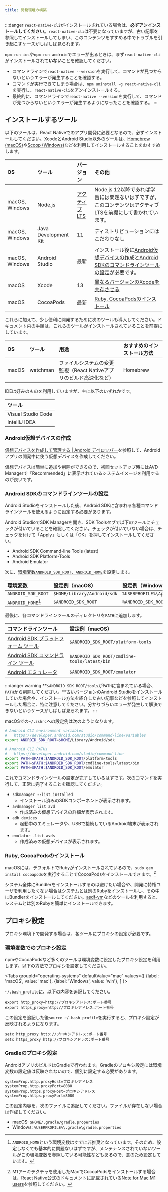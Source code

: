 ```yaml
---
title: 開発環境の構築
---
```



:::danger
`react-native-cli`がインストールされている場合は、**必ずアンインストールしてください**。`react-native-cli`は不要になっていますが、古い記事を参照してインストールしてしまい、このコンテンツをすすめる中でトラブルを引き起こすケースがしばしば見られます。

`npm run ios`や`npm run android`でエラーが出るときは、まず`react-native-cli`がインストールされて**いない**ことを確認してください。

* コマンドラインで`react-native --version`を実行して、コマンドが見つからないというエラーが発生することを確認する。
* コマンドが実行できてしまう場合は、`npm uninstall -g react-native-cli`を実行し、`react-native-cli`をアンインストールする。
* 最終的に、コマンドラインで`react-native --version`を実行して、コマンドが見つからないというエラーが発生するようになったことを確認する。
:::

## インストールするツール

以下のツールは、React Nativeでのアプリ開発に必要となるので、必ずインストールしてください。XcodeとAndroid Studio以外のツールは、[Homebrew (macOS)](https://brew.sh/)や[Scoop (Windows)](https://scoop.sh/)などを利用してインストールすることをおすすめします。

| OS             | ツール                | バージョン                                             | その他                                                                                                                                                |
|:---------------|:---------------------|:-----------------------------------------------------|:-----------------------------------------------------------------------------------------------------------------------------------------------------|
| macOS, Windows | Node.js              | [アクティブLTS](https://nodejs.org/ja/about/releases/) | Node.js 12以降であれば学習には問題ないはずですが、このコンテンツはアクティブLTSを前提にして書かれています。                                                         |
| macOS, Windows | Java Development Kit | 11                                                   | ディストリビューションにはこだわりなし                                                                                                                     |
| macOS, Windows | Android Studio       | 最新                                                  | インストール後に[Android仮想デバイスの作成](#android仮想デバイスの作成)と[Android SDKのコマンドラインツールの設定](#android-sdkのコマンドラインツールの設定)が必要です。 |
| macOS          | Xcode                | 13                                                   | [異なるバージョンのXcodeを共存させる](../../santoku/development/development-environment/90.use-multiple-version-xcode.mdx)                                |
| macOS          | CocoaPods            | 最新                                                  | [Ruby, CocoaPodsのインストール](#ruby-cocoapodsのインストール)                                                                                           |

これらに加えて、少し便利に開発するために次のツールも導入してください。ドキュメント内の手順は、これらのツールがインストールされていることを前提にしています。

| OS    | ツール      | 用途                                                        | おすすめのインストール方法                                |
|:------|:-----------|:-----------------------------------------------------------|:------------------------------------------------------|
| macOS | watchman   | ファイルシステムの変更監視（React Nativeアプリのビルド高速化など）  | Homebrew                                              |

IDEは好みのものを利用していますが、主に以下のいずれかです。

| ツール              |
|:-------------------|
| Visual Studio Code |
| IntelliJ IDEA      |

### Android仮想デバイスの作成

[仮想デバイスを作成して管理する \| Android デベロッパー](https://developer.android.com/studio/run/managing-avds#createavd)を参照して、Androidアプリの開発中に使う仮想デバイスを作成してください。

仮想デバイスは簡単に追加や削除ができるので、初回セットアップ時にはAVD Managerで「Recommended」に表示されているシステムイメージを利用するのが良いです。

### Android SDKのコマンドラインツールの設定

Android Studioをインストールした後、Android SDKに含まれる各種コマンドラインツールを使えるように設定する必要があります。

Android StudioでSDK Managerを開き、SDK Toolsタブで以下のツールにチェックが付いていることを確認してください。チェックが付いていない場合は、チェックを付けて「Apply」もしくは「OK」を押してインストールしてください。

* Android SDK Command-line Tools (latest)
* Android SDK Platform-Tools
* Android Emulator

次に、[環境変数`ANDROID_SDK_ROOT`、`ANDROID_HOME`](https://developer.android.com/studio/command-line/variables)を設定します。

| 環境変数            | 設定例（macOS）                  | 設定例（Windows）                              |
|:-------------------|:----------------------------|:------------------------------------------|
| `ANDROID_SDK_ROOT` | `$HOME/Library/Android/sdk` | `%USERPROFILE%\AppData\Local\Android\Sdk` |
| `ANDROID_HOME`[^1] | `$ANDROID_SDK_ROOT`         | `%ANDROID_SDK_ROOT%`                      |

[^1]: `ANDROID_HOME`という環境変数はすでに非推奨となっています。そのため、設定しなくても基本的に問題ないはずですが、メンテナンスされていないツールがこの環境変数を参照している可能性などもあるので、念のため設定しています。

最後に、各コマンドラインツールのディレクトリを`PATH`に追加します。

| コマンドラインツール                                                                                    | 設定例（macOS）                                |
|:----------------------------------------------------------------------------------------------------|:----------------------------------------------|
| [Android SDK プラットフォーム ツール](https://developer.android.com/studio/command-line#tools-platform) | `$ANDROID_SDK_ROOT/platform-tools`            |
| [Android SDK コマンドライン ツール](https://developer.android.com/studio/command-line#tools-sdk)        | `$ANDROID_SDK_ROOT/cmdline-tools/latest/bin` |
| [Android エミュレータ](https://developer.android.com/studio/command-line#tools-emulator)              | `$ANDROID_SDK_ROOT/emulator`                  |

:::danger warning
**`$ANDROID_SDK_ROOT/tools`が`PATH`に含まれている場合、`PATH`から削除してください。**古いバージョンのAndroid Studioをインストールしていた場合や、インストール方法を紹介した古い記事などを参照してインストールした場合に、特に注意してください。分かりづらいエラーが発生して解決できないというケースがしばしば見られます。
:::

macOSでの`~/.zshrc`への設定例は次のようになります。

```bash
# Android CLI environment variables
#   https://developer.android.com/studio/command-line/variables
export ANDROID_SDK_ROOT=$HOME/Library/Android/sdk

# Android CLI PATHs
#   https://developer.android.com/studio/command-line
export PATH=$PATH:$ANDROID_SDK_ROOT/platform-tools
export PATH=$PATH:$ANDROID_SDK_ROOT/cmdline-tools/latest/bin
export PATH=$PATH:$ANDROID_SDK_ROOT/emulator
```

これでコマンドラインツールの設定が完了しているはずです。次のコマンドを実行して、正常に完了することを確認してください。

* `sdkmanager --list_installed`
  * インストール済みのSDKコンポーネントが表示されます。
* `avdmanager list avd`
  * 作成済みの仮想デバイスの詳細が表示されます。
* `adb devices`
  * 起動中のエミュレータや、USBで接続しているAndroid端末が表示されます。
* `emulator -list-avds`
  * 作成済みの仮想デバイスが表示されます。

### Ruby, CocoaPodsのインストール

macOSには、デフォルトでRubyがインストールされているので、`sudo gem install cocoapods`を実行することで[CocoaPods](https://cocoapods.org)をインストールできます。[^2]

システム全体にBundlerをインストールするのは避けたい場合や、開発に特権ユーザを利用したくない場合はシステムとは別のRubyをインストールし、その中にBundlerをインストールしてください。[asdf-vm](https://asdf-vm.com/)などのツールを利用すると、システムとは別のRubyを簡単にインストールできます。

[^2]:M1アーキテクチャを使用したMacでCocoaPodsをインストールする場合は、React Native公式のドキュメントに記載されている[Note for Mac M1 users](https://reactnative.dev/docs/environment-setup#cocoapods)を参照してください。

## プロキシ設定

プロキシ環境下で開発する場合は、各ツールにプロキシの設定が必要です。

### 環境変数でのプロキシ設定

npmやCocoaPodsなど多くのツールは環境変数に設定したプロキシ設定を利用します。以下の方法でプロキシを設定してください。

<!-- textlint-disable ja-technical-writing/sentence-length,ja-technical-writing/max-comma,ja-spacing/ja-no-space-around-parentheses,jtf-style/3.3.かっこ類と隣接する文字の間のスペースの有無,ja-technical-writing/ja-no-mixed-period,ja-technical-writing/no-unmatched-pair -->

<Tabs
  groupId="operating-systems"
  defaultValue="mac"
  values={[
    {label: 'macOS', value: 'mac'},
    {label: 'Windows', value: 'win'},
  ]
}>

<!-- textlint-enable ja-technical-writing/sentence-length,ja-technical-writing/max-comma,ja-spacing/ja-no-space-around-parentheses,jtf-style/3.3.かっこ類と隣接する文字の間のスペースの有無,ja-technical-writing/ja-no-mixed-period,ja-technical-writing/no-unmatched-pair -->

<TabItem value="mac">

`~/.bash_profile`に、以下の内容を追記してください。

```console
export http_proxy=http://プロキシアドレス:ポート番号
export https_proxy=http://プロキシアドレス:ポート番号
```

この設定を追記した後`source ~/.bash_profile`を実行すると、プロキシ設定が反映されるようになります。
</TabItem>
<TabItem value="win">

```console
setx http_proxy http://プロキシアドレス:ポート番号
setx https_proxy http://プロキシアドレス:ポート番号
```

</TabItem>
</Tabs>

### Gradleのプロキシ設定

AndroidアプリのビルドはGradleで行われます。Gradleのプロキシ設定には環境変数の設定値は反映されないので、個別に設定する必要があります。

```properties
systemProp.http.proxyHost=プロキシアドレス
systemProp.http.proxyPort=8080
systemProp.https.proxyHost=プロキシアドレス
systemProp.https.proxyPort=8080
```

この設定内容を、次のファイルに追記してください。ファイルが存在しない場合は作成してください。

* macOS: `$HOME/.gradle/gradle.properties`
* Windows: `%USERPROFILE%\.gradle\gradle.properties`
